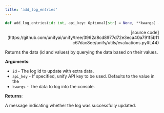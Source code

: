 ```yaml
---
title: 'add_log_entries'
---
```


```python
def add_log_entries(id: int, api_key: Optional[str] = None, **kwargs) -> Dict[str, str]:
```

<p align="right">[source code](https://github.com/unifyai/unify/tree/3962a8cd8977d72e3eca40a791f5b11c67dac8ee/unify/utils/evaluations.py#L44)</p>

Returns the data (id and values) by querying the data based on their values.

**Arguments**:

- `id` - The log id to update with extra data.
- `api_key` - If specified, unify API key to be used. Defaults to the value in the
- `kwargs` - The data to log into the console.



**Returns**:

A message indicating whether the log was successfully updated.